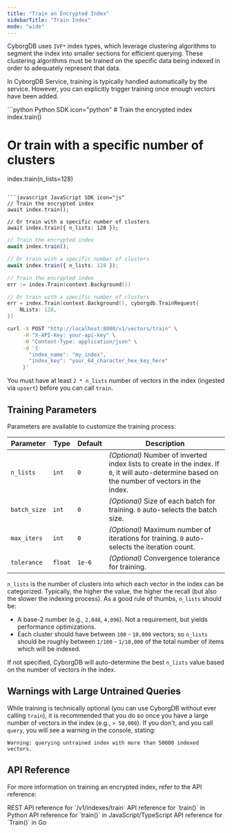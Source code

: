 ```yaml
---
title: "Train an Encrypted Index"
sidebarTitle: "Train Index"
mode: "wide"
---
```


CyborgDB uses `IVF*` index types, which leverage clustering algorithms to segment the index into smaller sections for efficient querying. These clustering algorithms must be trained on the specific data being indexed in order to adequately represent that data.

<Tip>In CyborgDB Service, training is typically handled automatically by the service. However, you can explicitly trigger training once enough vectors have been added.</Tip>

<CodeGroup>
```python Python SDK icon="python"
# Train the encrypted index
index.train()

# Or train with a specific number of clusters
index.train(n_lists=128)
```

```javascript JavaScript SDK icon="js"
// Train the encrypted index
await index.train();

// Or train with a specific number of clusters
await index.train({ n_lists: 128 });
```

```typescript TypeScript SDK icon="code"
// Train the encrypted index
await index.train();

// Or train with a specific number of clusters
await index.train({ n_lists: 128 });
```

```go Go SDK icon="golang"
// Train the encrypted index
err := index.Train(context.Background())

// Or train with a specific number of clusters
err = index.Train(context.Background(), cyborgdb.TrainRequest{
    NLists: 128,
})
```

```bash cURL icon="rectangle-terminal"
curl -X POST "http://localhost:8000/v1/vectors/train" \
     -H "X-API-Key: your-api-key" \
     -H "Content-Type: application/json" \
     -d '{
       "index_name": "my_index",
       "index_key": "your_64_character_hex_key_here"
     }'
```
</CodeGroup>

<Tip>You must have at least `2 * n_lists` number of vectors in the index (ingested via `upsert`) before you can call `train`.</Tip>

## Training Parameters

Parameters are available to customize the training process:

| Parameter | Type | Default | Description |
|---------------|--------|---------|-------------------------------------------------------|
| `n_lists` | `int` | `0` | _(Optional)_ Number of inverted index lists to create in the index. If `0`, it will auto-determine based on the number of vectors in the index. |
| `batch_size` | `int` | `0` | _(Optional)_ Size of each batch for training. `0` auto-selects the batch size. |
| `max_iters` | `int` | `0` | _(Optional)_ Maximum number of iterations for training. `0` auto-selects the iteration count. |
| `tolerance` | `float`| `1e-6` | _(Optional)_ Convergence tolerance for training. |

`n_lists` is the number of clusters into which each vector in the index can be categorized. Typically, the higher the value, the higher the recall (but also the slower the indexing process). As a good rule of thumbs, `n_lists` should be:

- A base-2 number (e.g., `2,048`, `4,096`). Not a requirement, but yields performance optimizations.
- Each cluster should have between `100` - `10,000` vectors; so `n_lists` should be roughly between `1/100` - `1/10,000` of the total number of items which will be indexed.

If not specified, CyborgDB will auto-determine the best `n_lists` value based on the number of vectors in the index.

## Warnings with Large Untrained Queries

While training is technically optional (you can use CyborgDB without ever calling `train`), it is recommended that you do so once you have a large number of vectors in the index (e.g., `> 50,000`). If you don't, and you call `query`, you will see a warning in the console, stating:

```
Warning: querying untrained index with more than 50000 indexed vectors.
```

## API Reference

For more information on training an encrypted index, refer to the API reference:

<CardGroup cols={2}>
    <Card title="REST API Reference" href="../../rest-api/encrypted-index/train" icon="rectangle-terminal">
        REST API reference for `/v1/indexes/train`
    </Card>
    <Card title="Python SDK Reference" href="../../python-sdk/encrypted-index/train" icon="python">
        API reference for `train()` in Python
    </Card>
    <Card title="JS/TS SDK Reference" href="../../js-ts-sdk/encrypted-index/train" icon="js">
        API reference for `train()` in JavaScript/TypeScript
    </Card>
    <Card title="Go SDK Reference" href="../../go-sdk/encrypted-index/train" icon="golang">
        API reference for `Train()` in Go
    </Card>
</CardGroup>